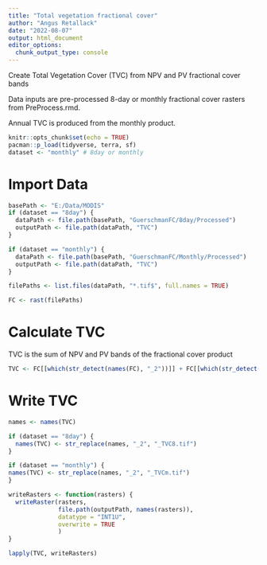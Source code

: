 ```yaml
---
title: "Total vegetation fractional cover"
author: "Angus Retallack"
date: "2022-08-07"
output: html_document
editor_options: 
  chunk_output_type: console
---
```


Create Total Vegetation Cover (TVC) from NPV and PV fractional cover bands

Data inputs are pre-processed 8-day or monthly fractional cover rasters from 
PreProcess.rmd. 

Annual TVC is produced from the monthly product.

```r
knitr::opts_chunk$set(echo = TRUE)
pacman::p_load(tidyverse, terra, sf)
dataset <- "monthly" # 8day or monthly
```

# Import Data

```r
basePath <- "E:/Data/MODIS"
if (dataset == "8day") {
  dataPath <- file.path(basePath, "GuerschmanFC/8day/Processed")
  outputPath <- file.path(dataPath, "TVC")
}

if (dataset == "monthly") {
  dataPath <- file.path(basePath, "GuerschmanFC/Monthly/Processed")
  outputPath <- file.path(dataPath, "TVC")
}

filePaths <- list.files(dataPath, "*.tif$", full.names = TRUE)

FC <- rast(filePaths)

```

# Calculate TVC

TVC is the sum of NPV and PV bands of the fractional cover product

```r
TVC <- FC[[which(str_detect(names(FC), "_2"))]] + FC[[which(str_detect(names(FC), "_3"))]]
```


# Write TVC

```r
names <- names(TVC)

if (dataset == "8day") {
  names(TVC) <- str_replace(names, "_2", "_TVC8.tif")
}

if (dataset == "monthly") {
names(TVC) <- str_replace(names, "_2", "_TVCm.tif")
}

writeRasters <- function(rasters) {
  writeRaster(rasters, 
              file.path(outputPath, names(rasters)), 
              datatype = "INT1U", 
              overwrite = TRUE
              )
}

lapply(TVC, writeRasters)
```

